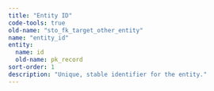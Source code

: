 ```yaml
---
title: "Entity ID"
code-tools: true
old-name: "sto_fk_target_other_entity"
name: "entity_id"
entity:
  name: id
  old-name: pk_record
sort-order: 1
description: "Unique, stable identifier for the entity."
---
```

